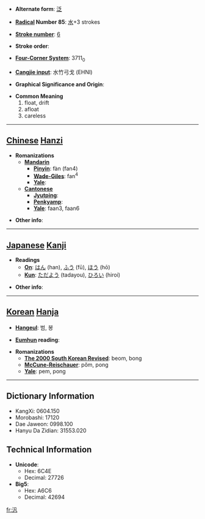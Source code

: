 * '''Alternate form''': [[泛]]

* '''[[Wiktionary:Chinese radical index| Radical]] Number 85''': [[Wiktionary:Chinese radical index 水|水]]+3 strokes

* '''[[Wiktionary:Chinese total strokes index|Stroke number]]''': [[Wiktionary:Chinese total strokes index 6|6]]

* '''Stroke order''': 

* '''[[Wiktionary:Chinese four corner index|Four-Corner System]]''': 3711<sub>0</sub>

* '''[[Wiktionary:Chinese Cangjie index|Cangjie input]]''': 水竹弓戈 (EHNI)

* '''Graphical Significance and Origin''': 

* '''Common Meaning'''
*#float, drift
*# afloat
*# careless


----

== [[Chinese]] [[Hanzi]] ==

* '''Romanizations'''
** '''[[Mandarin]]'''
*** '''[[Pinyin]]''': fàn (fan4)
*** '''[[Wade-Giles]]''': fan<sup>4</sup>
*** '''[[Yale]]''': 
** '''[[Cantonese]]'''
*** '''[[Jyutping]]''':
*** '''[[Penkyamp]]''': 
*** '''[[Yale]]''': faan3, faan6

* '''Other info''': 

----

== [[Japanese]] [[Kanji]] ==

* '''Readings'''
** '''[[On]]''': [[はん]] (han), [[ふう]] (fū), [[ほう]] (hō)
** '''[[Kun]]''': [[ただよう]] (tadayou), [[ひろい]] (hiroi)

* '''Other info''':  

----

== [[Korean]] [[Hanja]] ==

* '''[[Hangeul]]''': 범, 봉

* '''[[Eumhun]] reading''': 

* '''Romanizations'''
** '''[[The 2000 South Korean Revised Romanization|The 2000 South Korean Revised]]''': beom, bong
** '''[[McCune-Reischauer]]''': pŏm, pong
** '''[[Yale]]''': pem, pong

----

== Dictionary Information ==

* KangXi: 0604.150
* Morobashi: 17120
* Dae Jaweon: 0998.100
* Hanyu Da Zidian: 31553.020

== Technical Information ==

* '''Unicode''':
** Hex: 6C4E
** Decimal: 27726
* '''Big5''':
** Hex: A6C6
** Decimal: 42694

[[fr:汎]]
